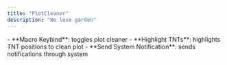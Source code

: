 ```yaml
---
title: "PlotCleaner"
description: "We love garden"
---
```


<Accordion title="General" defaultOpen={false} icon="gear">
  - **Macro Keybind**: toggles plot cleaner
  - **Highlight TNTs**: highlights TNT positions to clean plot
</Accordion>

<Accordion title="Notifications" icon="message">
  - **Send System Notification**: sends notifications through system
</Accordion>
